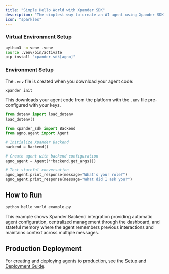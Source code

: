 ```yaml
---
title: "Simple Hello World with Xpander SDK"
description: "The simplest way to create an AI agent using Xpander SDK - learn backend integration, configuration management, and stateful memory"
icon: "sparkles"
---
```


<AccordionGroup>
<Accordion title="Prerequisites">

### Virtual Environment Setup
```bash setup.sh
python3 -m venv .venv
source .venv/bin/activate
pip install "xpander-sdk[agno]"
```

### Environment Setup
The `.env` file is created when you download your agent code:

```bash
xpander init
```

This downloads your agent code from the platform with the `.env` file pre-configured with your keys.

</Accordion>
</AccordionGroup>

```python hello_world_example.py
from dotenv import load_dotenv
load_dotenv()

from xpander_sdk import Backend
from agno.agent import Agent

# Initialize Xpander Backend
backend = Backend()

# Create agent with backend configuration
agno_agent = Agent(**backend.get_args())

# Test stateful conversation
agno_agent.print_response(message="What's your role?")
agno_agent.print_response(message="What did I ask you?")
```

## How to Run

```bash hello_world_example.py
python hello_world_example.py
```

This example shows Xpander Backend integration providing automatic agent configuration, centralized management through the dashboard, and stateful memory where the agent remembers previous interactions and maintains context across multiple messages.

## Production Deployment

For creating and deploying agents to production, see the [Setup and Deployment Guide](/Examples/00-setup-deployment).